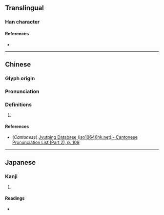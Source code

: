 {{character info}}
==Translingual==

===Han character===
{{Han char|rn=61|rad=心|as=10|sn=13|four=|canj=PNMM|ids=⿰忄弱}}

====References====
* {{Han ref|kx=0396.340|dkj=11011|dj=0735.220|hdz=42339.130|uh=6135|ud=24885}}

----

==Chinese==
{{zh-forms}}

===Glyph origin===
{{Han etym}}

===Pronunciation===
{{zh-pron
|m=nì
|c=nik6,lik6
|mc=y
|oc=y
|ma=
|cat=
}}

===Definitions===
{{zh-hanzi}}

# {{rfdef|zh}}

====References====
* (''Cantonese'') [http://www.iso10646hk.net/jp/document/download.jsp Jyutping Database (iso10646hk.net) - Cantonese Pronunciation List (Part 2), p. 109]

----

==Japanese==

===Kanji===
{{ja-kanji|grade=|rs=心10}}

# {{rfdef|ja|sort=心10}}

====Readings====
* {{ja-readings|on=[[でき]] (deki), [[にゃく]] (nyaku)|kun=[[うれえるさま]] (ureerusama)}}